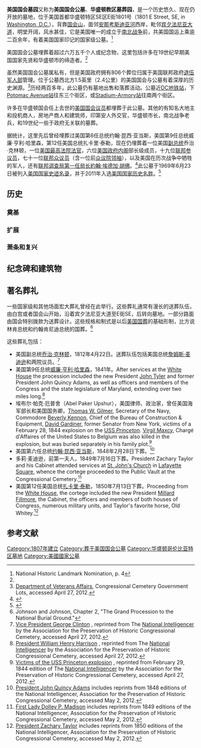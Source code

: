 {{expand|time=2014-09-06T02:24:54+00:00}}
{{Infobox Cemetery
|name = 美国国会墓园 
|image = Liz and Mary Hall CC.JPG 
|imagesize = 
|caption = 
|建立于 = 1807年4月4日
|国家 = [[美國|美國]] 
|地点 = [[华盛顿哥伦比亚特区|华盛顿哥伦比亚特区]]
|内型 = 私立 
|所有人 = [[华盛顿教区基督教堂|Christ Church]]
|面积 = {{convert|35.75|英亩|sigfig=2}}
|graves=
|website = [http://www.congressionalcemetery.org/ 官方網站]
|findagrave = [http://www.findagrave.com/php/famous.php?page=cem&FScemeteryid=104430 Findagrave]
|political =
|nrhp = 
{{Infobox NRHP
  | name = 美国国会公墓
  | embed = yes
  | nrhp_type = nhl
  | 地址= 1801 E　St., SE., [[Washington,_District_of_Columbia|Washington, District of Columbia]]
  | lat_degrees = 38
  | lat_minutes = 52
  | lat_seconds = 52
  | lat_direction = N
  | long_degrees = 76
  | long_minutes = 58
  | long_seconds = 38
  | long_direction = W
  | coord_display = inline,title
  | coord_parameters = region:US-DC_type:landmark
  | locmapin = United States Washington, D.C. east
  | built = 1807
  | architect = [[Benjamin_Latrobe|Benjamin Latrobe]], others
  | architecture =
  | added = June 23, 1969<ref name = nris/>
  | designated_nrhp_type  = June 14, 2011
  | area = {{convert|30|acre|1}}
  | governing_body = Private 
  | refnum = 69000292<ref name="nris">{{NRISref|version=2010a}}</ref>
}}
}}

'''美国国会墓园'''又称为'''美国国会公墓'''、'''华盛顿教区墓葬园'''，是一个历史悠久、现在仍开放的墓地，位于美国首都华盛顿特区SE区E街1801号（1801 E Street, SE, in [[Washington,_D.C.|Washington, D.C.]]），背靠[[国会山|国会山]]，面邻[[安那考斯迪亚河|安那考斯迪亚河]]西岸，毗邻[[宾夕法尼亚大道|宾夕法尼亚大道]]，明堂开阔，风水甚佳，它是美国唯一的成立于[[南北战争|南北战争]]前，共美国国运上乘逾二百余年，有着美国国家印记的国家级公墓。<ref name = "NHL nom p4">National Historic Landmark Nomination, p. 4</ref>

美国国会公墓埋葬着超过六万五千个人或纪念物，这里包括许多在19世纪早期美国国家先贤和华盛顿市的缔造者。<ref name="congressional cemetery website"/>

虽然美国国会公墓属私有，但是美国政府拥有806个葬位归属于美国联邦政府[[美國退伍軍人事務部|退伍军人部]]管理。位于公墓西北方1.5英里（2.4公里）的美国国会与公墓有着深厚的历史渊源。<ref>[http://www.cem.va.gov/cems/lots/congressional.asp Department of Veterans Affairs], Congressional Cemetery Government Lots, accessed April 27, 2012.</ref>历经两百多年，此公墓仍有墓地出售和落葬活动。公墓近[[華盛頓地鐵|DC地铁站]]，下[[Potomac_Avenue_(WMATA_station)|Potomac Avenue站]]往东三个街区，或[[Stadium-Armory_(WMATA_station)|Stadium-Armory站]]往南两个街区。

许多在华盛顿国会任上去世的[[美国国会议员|美国国会议员]]都埋葬于此公墓。其他的有知名大地主和投机商人，房地产商人和建筑师，印第安人外交官，华盛顿市长，南北战争老兵，和19世纪一些于政府无关联的墓葬。

据统计，这里先后曾经埋葬过美国第6任总统约翰·昆西·亚当斯，美国第9任总统威廉·亨利·哈里森，第12任美国总统扎卡里·泰勒，现在仍埋葬着一位美国[[美国副总统|副总统]]乔治·克林顿，一位[[美國最高法院大法官|美国最高法院法官]]，六位[[美国内阁|美国政府内阁]]部长级成员，十九位[[美国参议院|联邦参议员]]，七十一位[[美国众议院|联邦众议员]]（含一位前[[美國眾議院議長|众议院领袖]]），以及美国在历次战争中牺牲的军人，还有[[director_of_the_Federal_Bureau_of_Investigation|联邦调查局第一任局长]][[約翰·埃德加·胡佛|約翰·埃德加·胡佛]]。<ref name="congressional cemetery website">{{cite web |title=Congressional Cemetery Website |url=http://www.congressionalcemetery.org}}</ref>此公墓于1969年6月23日被列入[[國家史蹟名錄|美国国家史迹名录]]，并于2011年入选[[美国国家历史名胜|美国国家历史名胜]]。<ref name="NHL designation">{{cite web|title=National Register of Historic Places listings for June 24, 2011|url=http://www.nps.gov/history/nr/listings/20110624.htm|publisher=[[National_Park_Service|National Park Service]]|date=June 24, 2011|accessdate=June 24, 2011}}</ref>

==历史==

===奠基===

===扩展===

===萧条和复兴===

==纪念碑和建筑物==

==著名葬礼==
一些国家级和其他场面宏大葬礼曾经在此举行。这些葬礼通常有漫长的送葬队伍，由白宫或者国会山开始，沿着宾夕法尼亚大道至E街SE，后转向墓地。一部分路面由国会特别拨款为送葬设计。这些规格和制式是以后[[State_funerals_in_the_United_States|美国国葬]]的基础形制，比方说林肯总统和约翰肯尼迪总统的国葬。<ref>Johnson and Johnson, Chapter 2, "The Grand Procession to the National Burial Ground."</ref>

这些葬礼包括：
*美国副总统[[乔治·克林顿|乔治·克林顿]]，1812年4月22日。送葬队伍包括美国总统[[詹姆斯·麦迪逊|詹姆斯·麦迪逊]]和两院议员。<ref>[http://www.congressionalcemetery.org/vice-president-george-clinton Vice President George Clinton] {{webarchive|url=https://web.archive.org/web/20110817052556/http://www.congressionalcemetery.org/vice-president-george-clinton |date=2011-08-17 }}, reprinted from The [[National_Intelligencer|National Intelligencer]] by the Association for the Preservation of Historic Congressional Cemetery, accessed April 27, 2012.</ref>
*美国第9任总统[[威廉·亨利·哈里森|威廉·亨利·哈里森]]，1841年。After services at the [[White_House|White House]] the procession included the new President [[John_Tyler|John Tyler]] and former President John Quincy Adams, as well as officers and members of the Congress and the state legislature of Maryland, extending over two miles long.<ref>[http://www.congressionalcemetery.org/president-william-henry-harrison President William Henry Harrison] {{webarchive|url=https://web.archive.org/web/20141012172257/http://www.congressionalcemetery.org/president-william-henry-harrison |date=2014-10-12 }}, reprinted from The [[National_Intelligencer|National Intelligencer]] by the Association for the Preservation of Historic Congressional Cemetery, accessed April 27, 2012.</ref>
*埃布尔·帕克·厄普舍（Abel Paker Upshur），美国律师、政治家，曾任美国海军部长和美国国务卿，[[Thomas_W._Gilmer|Thomas W. Gilmer]], Secretary of the Navy, Commodore [[Beverly_Kennon|Beverly Kennon]], Chief of the Bureau of Construction & Equipment, [[David_Gardiner_(John_Tyler_family)|David Gardiner]], former Senator from New York, victims of a February 28, 1844 explosion on the [[USS_Princeton_(1843)|USS ''Princeton'']]. [[Virgil_Maxcy|Virgil Maxcy]], Chargé d'Affaires of the United States to Belgium was also killed in the explosion, but was buried separately in his family plot.<ref>[http://www.congressionalcemetery.org/secretary-abel-p-upshur-secretary-thomas-wgilmer-commodore-beverly-kennon-hon-david-gardiner-hon-vir Victims of the USS Princeton explosion] {{webarchive|url=https://web.archive.org/web/20131009095803/http://www.congressionalcemetery.org/secretary-abel-p-upshur-secretary-thomas-wgilmer-commodore-beverly-kennon-hon-david-gardiner-hon-vir |date=2013-10-09 }}, reprinted from February 29, 1844 edition of The [[National_Intelligencer|National Intelligencer]] by the Association for the Preservation of Historic Congressional Cemetery, accessed April 27, 2012.</ref>
*美国第六任总统[[约翰·昆西·亚当斯|约翰·昆西·亚当斯]]，1848年2月28日下葬。<ref>[http://www.congressionalcemetery.org/president-john-quincy-adams President John Quincy Adams] {{webarchive|url=https://web.archive.org/web/20131009093956/http://www.congressionalcemetery.org/president-john-quincy-adams |date=2013-10-09 }} includes reprints from 1848 editions of the National Intelligencer,  Association for the Preservation of Historic Congressional Cemetery, accessed May 2, 2012.</ref>
*多莉·麦迪逊，前第一夫人，1849年7月16日下葬。President Zachary Taylor and his Cabinet attended services at [[St._John's_Episcopal_Church,_Lafayette_Square_(Washington,_D.C.)|St. John's Church]] in [[Lafayette_Square_Historic_District_(Washington,_D.C.)|Lafayette Square]], whence the cortege proceeded to the Public Vault at the Congressional Cemetery.<ref>[http://www.congressionalcemetery.org/first-lady-dolley-p-madison First Lady Dolley P. Madison] {{webarchive|url=https://web.archive.org/web/20131009095657/http://www.congressionalcemetery.org/first-lady-dolley-p-madison |date=2013-10-09 }} includes reprints from 1849 editions of the National Intelligencer,  Association for the Preservation of Historic Congressional Cemetery, accessed May 2, 2012.</ref>
*美国第12任美国总统[[扎卡里·泰勒|扎卡里·泰勒]]，1850年7月13日下葬。Proceeding from the [[White_House|White House]], the cortege included the new President [[Millard_Fillmore|Millard Fillmore]], the Cabinet, the officers and members of both houses of Congress, numerous military units, and Taylor's favorite horse, Old Whitey.<ref>[http://www.congressionalcemetery.org/president-zachary-taylor President Zachary Taylor] {{webarchive|url=https://web.archive.org/web/20131011091659/http://www.congressionalcemetery.org/president-zachary-taylor |date=2013-10-11 }} includes reprints from 1850 editions of the National Intelligencer,  Association for the Preservation of Historic Congressional Cemetery, accessed May 2, 2012.</ref>

== 参考文献 ==
{{reflist|2}}
{{Washington DC landmarks}}

[[Category:1807年建立|Category:1807年建立]]
[[Category:葬于美国国会公墓|Category:葬于美国国会公墓]]
[[Category:华盛顿哥伦比亚特区墓地|Category:华盛顿哥伦比亚特区墓地]]
[[Category:美國國家公墓|Category:美國國家公墓]]